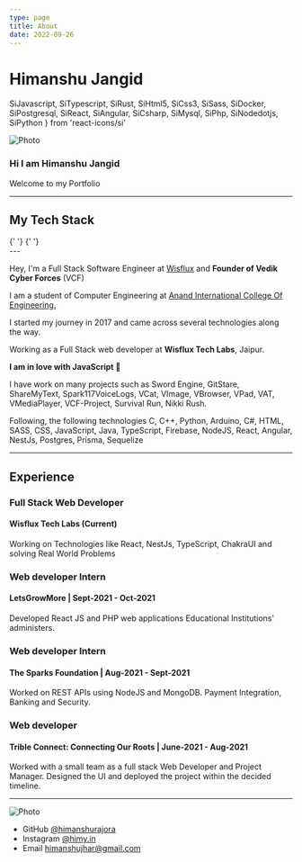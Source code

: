 ```yaml
---
type: page
title: About
date: 2022-09-26
---
```


# Himanshu Jangid

  SiJavascript,
  SiTypescript,
  SiRust,
  SiHtml5,
  SiCss3,
  SiSass,
  SiDocker,
  SiPostgresql,
  SiReact,
  SiAngular,
  SiCsharp,
  SiMysql,
  SiPhp,
  SiNodedotjs,
  SiPython
} from 'react-icons/si'

<div style={{ display: 'flex', justifyContent: 'space-between' }}>
  <div
    style={{
      borderRadius: '50%',
      overflow: 'hidden',
      width: '200px',
      height: '200px'
    }}
  >
    <Image
      src="/images/me.jpg"
      alt="Photo"
      priority
      className="my-image"
      width={200}
      height={200}
    />
  </div>
  <div style={{ textAlign: 'right' }}>
    <h3>Hi I am Himanshu Jangid</h3>
    <p>Welcome to my Portfolio</p>
  </div>
</div>

---

## My Tech Stack

<div style={{ display: 'flex', justifyContent: 'space-around' }}>
  <SiJavascript /> <SiTypescript /> <SiRust /> <SiHtml5 /> <SiCss3 /> <SiSass />{' '}
  <SiDocker /> <SiPostgresql /> <SiReact /> <SiAngular /> <SiCsharp />{' '}
  <SiMysql /> <SiPhp /> <SiNodedotjs /> <SiPython />
</div>
---

Hey, I'm a Full Stack Software Engineer at [Wisflux](https://wisflux.com) and
**Founder of Vedik Cyber Forces** (VCF)

I am a student of Computer Engineering at <a href="https://anandice.ac.in">Anand International College Of Engineering.</a>

I started my journey in 2017 and came across several technologies along the way.

Working as a Full Stack web developer at **Wisflux Tech Labs**, Jaipur.

**I am in love with JavaScript 🫶**

I have work on many projects such as Sword Engine, GitStare, ShareMyText, Spark117VoiceLogs, VCat, VImage, VBrowser, VPad, VAT, VMediaPlayer, VCF-Project, Survival Run, Nikki Rush.

Following, the following technologies
C, C++, Python, Arduino, C#, HTML, SASS, CSS, JavaScript, Java, TypeScript, Firebase, NodeJS, React, Angular, NestJs, Postgres, Prisma, Sequelize

---

## Experience

### Full Stack Web Developer

#### Wisflux Tech Labs (Current)

Working on Technologies like React, NestJs, TypeScript, ChakraUI and solving Real World Problems

### Web developer Intern

#### LetsGrowMore | Sept-2021 - Oct-2021

Developed React JS and PHP web applications Educational Institutions' administers.

### Web developer Intern

#### The Sparks Foundation | Aug-2021 - Sept-2021

Worked on REST APIs using NodeJS and MongoDB. Payment Integration, Banking and Security.

### Web developer

#### Trible Connect: Connecting Our Roots | June-2021 - Aug-2021

Worked with a small team as a full stack Web Developer and Project Manager. Designed the UI and deployed the project within the decided timeline.

---

<Image
  src="/images/me2.jpg"
  alt="Photo"
  width={100}
  height={100}
  priority
  className="my-image"
/>

- GitHub [@himanshurajora](https://github.com/himanshurajora)
- Instagram [@himy.in](https://instagram.com/himy.in)
- Email <a href='mailto:himanshujhar@gmail.com'>himanshujhar@gmail.com</a>
